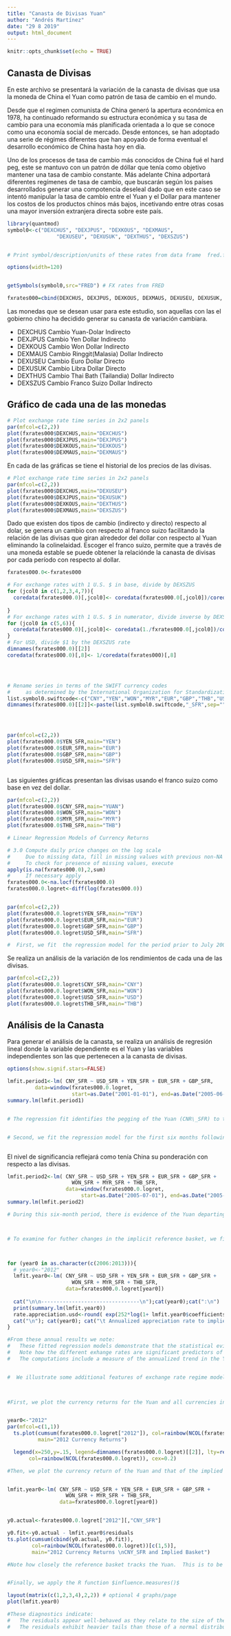 ```yaml
---
title: "Canasta de Divisas Yuan"
author: "Andrés Martínez"
date: "29 8 2019"
output: html_document
---
```


```r
knitr::opts_chunk$set(echo = TRUE)
```

## Canasta de Divisas

En este archivo se presentará la variación de la canasta de divisas que usa la moneda de China el Yuan como patrón de tasa de cambio en el mundo. 

Desde que el regimen comunista de China generó la apertura económica en 1978, ha continuado reformando su estructura económica y su tasa de cambio para una economía más planificada orientada a lo que se conoce como una economía social de mercado. Desde entonces, se han adoptado una serie de régimes diferentes que han apoyado de forma eventual el desarrollo económico de China hasta hoy en día.

Uno de los procesos de tasa de cambio más conocidos de China fué el hard peg, este se mantuvo con un patrón de dóllar que tenía como objetivo mantener una tasa de cambio constante. Más adelante China adportará diferentes regímenes de tasa de cambio, que buscarán según los países desarrollados generar una compotencia deseleal dado que en este caso se intentó manipular la tasa de cambio entre el Yuan y el Dollar para mantener los costos de los productos chinos más bajos, incetivando entre otras cosas una mayor inversión extranjera directa sobre este país.




```r
library(quantmod)
symbol0<-c("DEXCHUS", "DEXJPUS", "DEXKOUS", "DEXMAUS", 
                "DEXUSEU", "DEXUSUK", "DEXTHUS", "DEXSZUS")


# Print symbol/description/units of these rates from data frame  fred.fxrates.doc 

options(width=120)


getSymbols(symbol0,src="FRED") # FX rates from FRED 

fxrates000=cbind(DEXCHUS, DEXJPUS, DEXKOUS, DEXMAUS, DEXUSEU, DEXUSUK, DEXTHUS, DEXSZUS)


```



Las monedas que se desean usar para este estudio, son aquellas con las el gobierno chino ha decidido generar su canasta de variación cambiara.

* DEXCHUS Cambio Yuan-Dolar  Indirecto
* DEXJPUS Cambio Yen Dollar Indirecto
* DEXKOUS Cambio Won Dollar Indirecto
* DEXMAUS Cambio Ringgit(Malasia) Dollar Indirecto
* DEXUSEU Cambio Euro Dollar Directo
* DEXUSUK Cambio Libra Dollar Directo
* DEXTHUS Cambio Thai Bath (Tailandia) Dollar Indirecto
* DEXSZUS Cambio Franco Suizo Dollar Indirecto

## Gráfico de cada una de las monedas 

 

```r

# Plot exchange rate time series in 2x2 panels
par(mfcol=c(2,2))
plot(fxrates000$DEXCHUS,main="DEXCHUS")
plot(fxrates000$DEXJPUS,main="DEXJPUS")
plot(fxrates000$DEXKOUS,main="DEXKOUS")
plot(fxrates000$DEXMAUS,main="DEXMAUS")
```


En cada de las gráficas se tiene el historial de los precios de las divisas.



```r

# Plot exchange rate time series in 2x2 panels
par(mfcol=c(2,2))
plot(fxrates000$DEXCHUS,main="DEXUSEU")
plot(fxrates000$DEXJPUS,main="DEXUSUK")
plot(fxrates000$DEXKOUS,main="DEXTHUS")
plot(fxrates000$DEXMAUS,main="DEXSZUS")
```


Dado que existen dos tipos de cambio (indirecto y directo) respecto al dolar, se genera un cambio con respecto al franco suizo facilitando la relación de las divisas que giran alrededor del dollar con respecto al Yuan eliminando la colinelaidad. Escoger el franco suizo, permite que a través de una moneda estable se puede obtener la relaciónde la canasta de divisas por cada período con respecto al dollar.

```r
fxrates000.0<-fxrates000

# For exchange rates with 1 U.S. $ in base, divide by DEXSZUS
for (jcol0 in c(1,2,3,4,7)){
  coredata(fxrates000.0)[,jcol0]<- coredata(fxrates000.0[,jcol0])/coredata(fxrates000[,8])
  
}
# For exchange rates with 1 U.S. $ in numerator, divide inverse by DEXSZUS
for (jcol0 in c(5,6)){
  coredata(fxrates000.0)[,jcol0]<- coredata(1./fxrates000.0[,jcol0])/coredata(fxrates000.0[,8])
}
# For USD, divide $1 by the DEXSZUS rate
dimnames(fxrates000.0)[[2]]
coredata(fxrates000.0)[,8]<- 1/coredata(fxrates000)[,8]





```






```r

# Rename series in terms of the SWIFT currency codes
#     as determined by the International Organization for Standardization. 
list.symbol0.swiftcode<-c("CNY","YEN","WON","MYR","EUR","GBP","THB","USD")
dimnames(fxrates000.0)[[2]]<-paste(list.symbol0.swiftcode,"_SFR",sep="")




par(mfcol=c(2,2))
plot(fxrates000.0$YEN_SFR,main="YEN")
plot(fxrates000.0$EUR_SFR,main="EUR")
plot(fxrates000.0$GBP_SFR,main="GBP")
plot(fxrates000.0$USD_SFR,main="SFR")



```

Las siguientes gráficas presentan las divisas usando el franco suizo como base en vez del dollar.


```r

par(mfcol=c(2,2))
plot(fxrates000.0$CNY_SFR,main="YUAN")
plot(fxrates000.0$WON_SFR,main="WON")
plot(fxrates000.0$MYR_SFR,main="MYR")
plot(fxrates000.0$THB_SFR,main="THB")


```





```r
# Linear Regression Models of Currency Returns 

# 3.0 Compute daily price changes on the log scale
#     Due to missing data, fill in missing values with previous non-NA
#     To check for presence of missing values, execute
apply(is.na(fxrates000.0),2,sum)
#     If necessary apply 
fxrates000.0<-na.locf(fxrates000.0)
fxrates000.0.logret<-diff(log(fxrates000.0))


par(mfcol=c(2,2))
plot(fxrates000.0.logret$YEN_SFR,main="YEN")
plot(fxrates000.0.logret$EUR_SFR,main="EUR")
plot(fxrates000.0.logret$GBP_SFR,main="GBP")
plot(fxrates000.0.logret$USD_SFR,main="SFR")

#  First, we fit  the regression model for the period prior to July 2005 when the Chinese currency was pegged to the US dollar.


```

Se realiza un análisis de la variación de los rendimientos de cada una de las divisas.


```r

par(mfcol=c(2,2))
plot(fxrates000.0.logret$CNY_SFR,main="CNY")
plot(fxrates000.0.logret$WON_SFR,main="WON")
plot(fxrates000.0.logret$USD_SFR,main="USD")
plot(fxrates000.0.logret$THB_SFR,main="THB")
```

## Análisis de la Canasta


Para generar el análisis de la canasta, se realiza un análisis de regresión lineal donde la variable dependiente es el Yuan y las variables independientes son las que pertenecen a la canasta de divisas.

```r
options(show.signif.stars=FALSE)

lmfit.period1<-lm( CNY_SFR ~ USD_SFR + YEN_SFR + EUR_SFR + GBP_SFR, 
         data=window(fxrates000.0.logret, 
                     start=as.Date("2001-01-01"), end=as.Date("2005-06-30")) )
summary.lm(lmfit.period1)


# The regression fit identifies the pegging of the Yuan (CNR\_SFR) to the US Dollar (USD\_SFR).  The $R-Squared$ is nearly $1.0$


# Second, we fit the regression model for the first six months following the announcement of the change in currency policy.



```
El nivel de significancia reflejará como tenía China su ponderación con respecto a las divisas.

```r
lmfit.period2<-lm( CNY_SFR ~ USD_SFR + YEN_SFR + EUR_SFR + GBP_SFR + 
                     WON_SFR + MYR_SFR + THB_SFR, 
                   data=window(fxrates000.0.logret, 
                        start=as.Date("2005-07-01"), end=as.Date("2005-12-31")) )
summary.lm(lmfit.period2)

# During this six-month period, there is evidence of the Yuan departing from a US Dollar peg.  The exchange rates with the statsitically significant regression parameters are for the Korean Won (WON\_SFR) and the Malaysian Ringgit (MYR\_SFR). 



# To examine for futher changes in the implicit reference basket, we fit the same model for the annual periods from 2006 through 2012 and for the first 6 months of 2013.




```



```r
for (year0 in as.character(c(2006:2013))){
  # year0<-"2012"
  lmfit.year0<-lm( CNY_SFR ~ USD_SFR + YEN_SFR + EUR_SFR + GBP_SFR +
                     WON_SFR + MYR_SFR + THB_SFR, 
                   data=fxrates000.0.logret[year0])  
  
  cat("\n\n--------------------------------\n");cat(year0);cat(":\n")
  print(summary.lm(lmfit.year0))
  rate.appreciation.usd<-round( exp(252*log(1+ lmfit.year0$coefficients[1])) -1,digits=3)
  cat("\n"); cat(year0); cat("\t Annualized appreciation rate to implied reference basket: "); cat(rate.appreciation.usd); cat("\n")
}

#From these annual results we note:
#   These fitted regression models demonstrate that the statistical evidence for the underlying reference basket of currencies changes from year to year. 
#   Note how the different exhange rates are significant predictors of the daily change in the Yuan exchange rate for different years.
#   The computations include a measure of the annualized trend in the Yuan exchange rate relative to the other currencies.  Notice that this rate is negative, to varying degrees over the seven-plus years.



```

```r
#  We illustrate some additional features of exchange rate regime modelling using the reference basket implied by the data for 2012.
 


#First, we plot the currency returns for the Yuan and all currencies included in the analysis.


year0<-"2012"
par(mfcol=c(1,1))
  ts.plot(cumsum(fxrates000.0.logret["2012"]), col=rainbow(NCOL(fxrates000.0.logret)),
          main="2012 Currency Returns")

  legend(x=250,y=.15, legend=dimnames(fxrates000.0.logret)[[2]], lty=rep(1,times=ncol(fxrates000.0.logret)),
       col=rainbow(NCOL(fxrates000.0.logret)), cex=0.2)

#Then, we plot the currency return of the Yuan and that of the implied reference basket specified by the regression:



```



```r
lmfit.year0<-lm( CNY_SFR ~ USD_SFR + YEN_SFR + EUR_SFR + GBP_SFR + 
                   WON_SFR + MYR_SFR + THB_SFR, 
                 data=fxrates000.0.logret[year0])


y0.actual<-fxrates000.0.logret["2012"][,"CNY_SFR"]

y0.fit<-y0.actual - lmfit.year0$residuals
ts.plot(cumsum(cbind(y0.actual, y0.fit)),
        col=rainbow(NCOL(fxrates000.0.logret))[c(1,5)],
        main="2012 Currency Returns \nCNY_SFR and Implied Basket")

#Note how closely the reference basket tracks the Yuan.  This is to be expected given the high $R-$squared of the regression.



```


```r
#Finally, we apply the R function $influence.measures()$

layout(matrix(c(1,2,3,4),2,2)) # optional 4 graphs/page 
plot(lmfit.year0)

#These diagnostics indicate:
#   The residuals appear well-behaved as they relate to the size of the fitted values.  The residual variance does not increase with the magnitude of the fitted values.
#   The residuals exhibit heavier tails than those of a normal distribution.  However for those residuals within two standard deviations of their mean, their distribution is close to that of a normal distribution.
```

